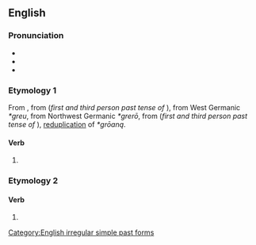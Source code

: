 ==English==

===Pronunciation===
* {{IPA|en|/ɡɹuː/}}
* {{audio|en|en-us-grew.ogg|Audio (US)}}
* {{rhymes|en|uː}}

===Etymology 1===
From {{inherited|en|enm|grew}}, from {{inherited|en|ang|grēow}} (''first and third person past tense of'' {{m|ang|grōwan}}), from West Germanic ''*greu'', from Northwest Germanic ''*grerō'', from {{inherited|en|gem-pro|*gegrō}} (''first and third person past tense of'' {{m|gem-pro|*grōaną}}), [[Appendix:Glossary#reduplication|reduplication]] of ''*grōaną''.

====Verb====
{{head|en|verb form}}

# {{en-simple past of|grow}}

===Etymology 2===

====Verb====
{{en-verb}}

# {{alt form|en|grue||shudder with fear}}

[[Category:English irregular simple past forms]]